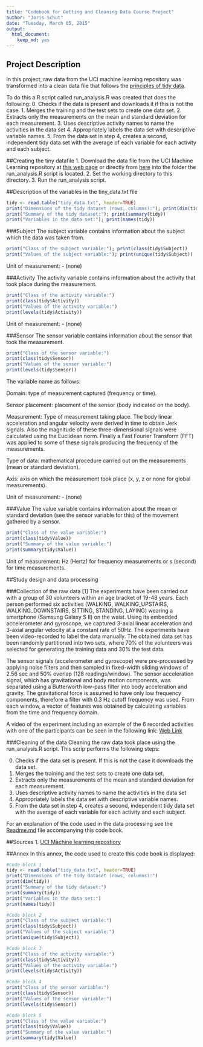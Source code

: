 ```yaml
---
title: "Codebook for Getting and Cleaning Data Course Project"
author: "Joris Schut"
date: "Tuesday, March 05, 2015"
output:
  html_document:
    keep_md: yes
---
```


## Project Description
In this project, raw data from the UCI machine learning repository was transformed into a clean data file that follows the [principles of tidy data](http://vita.had.co.nz/papers/tidy-data.pdf).

To do this a R script called run_analysis.R was created that does the following:
 0. Checks if the data is present and downloads it if this is not the case.
 1. Merges the training and the test sets to create one data set.
 2. Extracts only the measurements on the mean and standard deviation for 
    each measurement. 
 3. Uses descriptive activity names to name the activities in the data set
 4. Appropriately labels the data set with descriptive variable names. 
 5. From the data set in step 4, creates a second, independent tidy data 
    set with the average of each variable for each activity and each subject.

##Creating the tiny datafile
 1. Download the data file from the UCI Machine Learning repository at [this web page](http://archive.ics.uci.edu/ml/datasets/Human+Activity+Recognition+Using+Smartphones)
    or directly from [here](https://d396qusza40orc.cloudfront.net/getdata%2Fprojectfiles%2FUCI%20HAR%20Dataset.zip) into the folder the run_analysis.R script is located.
 2. Set the working directory to this directory.
 3. Run the run_analysis script.

##Description of the variables in the tiny_data.txt file

```r
tidy <- read.table("tidy_data.txt", header=TRUE)
print("Dimensions of the tidy dataset (rows, columns):"); print(dim(tidy))
print("Summary of the tidy dataset:"); print(summary(tidy))
print("Variables in the data set:"); print(names(tidy))
```

###Subject
The subject variable contains information about the subject which the data was taken from.

```r
print("Class of the subject variable:"); print(class(tidy$Subject))
print("Values of the subject variable:"); print(unique(tidy$Subject))
```

Unit of measurement: - (none)

###Activity
The activity variable contains information about the activity that took place during the measurement.

```r
print("Class of the activity variable:")
print(class(tidy$Activity))
print("Values of the activity variable:")
print(levels(tidy$Activity))
```

Unit of measurement: - (none)

###Sensor
The sensor variable contains information about the sensor that took the measurement.

```r
print("Class of the sensor variable:")
print(class(tidy$Sensor))
print("Values of the sensor variable:")
print(levels(tidy$Sensor))
```

The variable name as follows:

Domain: type of measurement captured (frequency or time).

Sensor placement: placement of the sensor (body indicated on the body).

Measurement: Type of measurement taking place. The body linear acceleration and angular velocity were derived in time to obtain Jerk signals. Also the magnitude of these three-dimensional signals were calculated using the Euclidean norm. Finally a Fast Fourier Transform (FFT) was applied to some of these signals producing the frequency of the measurements.

Type of data: mathematical procedure carried out on the measurements (mean or standard deviation).

Axis: axis on which the measurement took place (x, y, z or none for global measurements).

Unit of measurement: - (none)    

###Value
The value variable contains information about the mean or standard deviation (see the sensor variable for this) of the movement gathered by a sensor.

```r
print("Class of the value variable:")
print(class(tidy$Value))
print("Summary of the value variable:")
print(summary(tidy$Value))
```

Unit of measurement: Hz (Hertz) for frequency measurements or s (second) for time measurements.

##Study design and data processing

###Collection of the raw data [1]
The experiments have been carried out with a group of 30 volunteers within an age bracket of 19-48 years. Each person performed six activities (WALKING, WALKING_UPSTAIRS, WALKING_DOWNSTAIRS, SITTING, STANDING, LAYING) wearing a smartphone (Samsung Galaxy S II) on the waist. Using its embedded accelerometer and gyroscope, we captured 3-axial linear acceleration and 3-axial angular velocity at a constant rate of 50Hz. The experiments have been video-recorded to label the data manually. The obtained data set has been randomly partitioned into two sets, where 70% of the volunteers was selected for generating the training data and 30% the test data. 

The sensor signals (accelerometer and gyroscope) were pre-processed by applying noise filters and then sampled in fixed-width sliding windows of 2.56 sec and 50% overlap (128 readings/window). The sensor acceleration signal, which has gravitational and body motion components, was separated using a Butterworth low-pass filter into body acceleration and gravity. The gravitational force is assumed to have only low frequency components, therefore a filter with 0.3 Hz cutoff frequency was used. From each window, a vector of features was obtained by calculating variables from the time and frequency domain.

A video of the experiment including an example of the 6 recorded activities with one of the participants can be seen in the following link: [Web Link](https://www.youtube.com/watch?v=XOEN9W05_4A)

###Cleaning of the data
Cleaning the raw data took place using the run_analysis.R script. This scrip performs the following steps:

 0. Checks if the data set is present. If this is not the case it downloads the data set.
 1. Merges the training and the test sets to create one data set.
 2. Extracts only the measurements of the mean and standard deviation for 
    each measurement. 
 3. Uses descriptive activity names to name the activities in the data set
 4. Appropriately labels the data set with descriptive variable names. 
 5. From the data set in step 4, creates a second, independent tidy data 
    set with the average of each variable for each activity and each subject.

For an explanation of the code used in the data processing see the [Readme.md](https://github.com/JorisSchut/Data-Science/blob/master/Cleaning/wk3/Readme.md) file accompanying this code book.

##Sources
1. [UCI Machine learning repostiory](http://archive.ics.uci.edu/ml/datasets/Human+Activity+Recognition+Using+Smartphones)

##Annex
In this annex, the code used to create this code book is displayed:

```r

#Code block 1
tidy <- read.table("tidy_data.txt", header=TRUE)
print("Dimensions of the tidy dataset (rows, columns):")
print(dim(tidy))
print("Summary of the tidy dataset:")
print(summary(tidy))
print("Variables in the data set:")
print(names(tidy))

#Code block 2
print("Class of the subject variable:")
print(class(tidy$Subject))
print("Values of the subject variable:")
print(unique(tidy$Subject))

#Code block 3
print("Class of the activity variable:")
print(class(tidy$Activity))
print("Values of the activity variable:")
print(levels(tidy$Activity))

#Code block 4
print("Class of the sensor variable:")
print(class(tidy$Sensor))
print("Values of the sensor variable:")
print(levels(tidy$Sensor))

#Code block 5
print("Class of the value variable:")
print(class(tidy$Value))
print("Summary of the value variable:")
print(summary(tidy$Value))

```